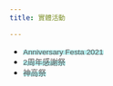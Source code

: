 ```yaml
---
title: 實體活動

---
```

- <button class="link" onclick="window.open('https://pjsekai.sega.jp/anniversaryfesta2021/index.html', 'blank')" type="button">Anniversary Festa 2021</button>
- <button class="link" onclick="window.open('https://pjsekai.sega.jp/2ndanniversarythanksfestival/index.html', 'blank')" type="button">2周年感謝祭</button>
- <button class="link" onclick="window.open('https://pjsekai.sega.jp/kamikoufestival/index.html', 'blank')" type="button">神高祭</button>

<style>

    .link{
        border: none;
        text-decoration: none;
        position: relative;
        color: #5a5a5a;
        background-color:transparent;
        padding: 0px;   
    }
  
    .link:hover::before{
        bottom: 0;
        height: 100%;
    }
  
    .link::before {
        content: '';
        background-color:#B5EAEA;
        position: absolute;
        left: 0;
        bottom: 3px;
        width: 100%;
        height: 8px;
        z-index: -1;
        transition: all .3s ease-in-out;
    }

    /*button:hover{
        background-color:#B5EAEA;
        color: #5a5a5a;
        height: 100%;
    }*/
</style>
